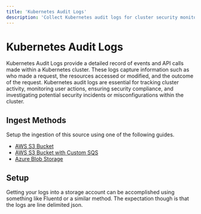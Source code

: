 ```yaml
---
title: 'Kubernetes Audit Logs'
description: 'Collect Kubernetes audit logs for cluster security monitoring. Track API calls, user actions, and resource modifications to ensure compliance and detect security incidents.'
---
```



# Kubernetes Audit Logs

Kubernetes Audit Logs provide a detailed record of events and API calls made within a Kubernetes cluster. These logs capture information such as who made a request, the resources accessed or modified, and the outcome of the request. Kubernetes audit logs are essential for tracking cluster activity, monitoring user actions, ensuring security compliance, and investigating potential security incidents or misconfigurations within the cluster.

## Ingest Methods

Setup the ingestion of this source using one of the following guides.

- [AWS S3 Bucket](/sources/object-storage/s3.mdx)
- [AWS S3 Bucket with Custom SQS](/sources/object-storage/external-s3.mdx)
- [Azure Blob Storage](/sources/object-storage/azure.mdx)

## Setup

Getting your logs into a storage account can be accomplished using something like Fluentd or a similar method.
The expectation though is that the logs are line delimited json.
